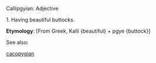 Callipgyian: Adjective

1. Having beautiful buttocks.

'''Etymology''': [From Greek, Kalli {beautiful} + pgye {buttock}]

See also: 

[[cacopygian]]